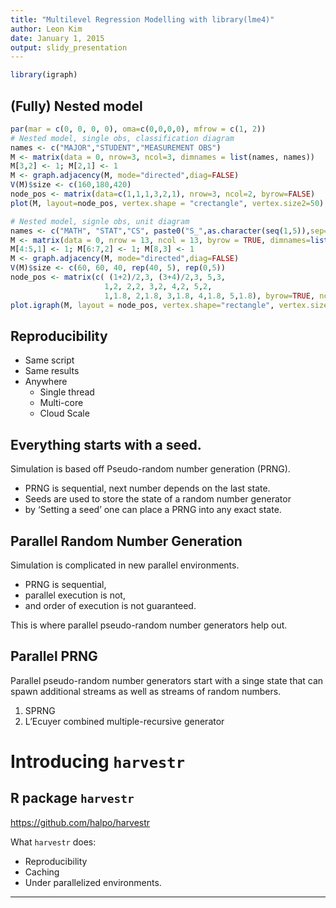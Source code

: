 ```yaml
---
title: "Multilevel Regression Modelling with library(lme4)"
author: Leon Kim
date: January 1, 2015
output: slidy_presentation
---
```

```r
library(igraph)

```

## (Fully) Nested model

```r
par(mar = c(0, 0, 0, 0), oma=c(0,0,0,0), mfrow = c(1, 2)) 
# Nested model, single obs, classification diagram
names <- c("MAJOR","STUDENT","MEASUREMENT OBS")
M <- matrix(data = 0, nrow=3, ncol=3, dimnames = list(names, names))
M[3,2] <- 1; M[2,1] <- 1
M <- graph.adjacency(M, mode="directed",diag=FALSE)
V(M)$size <- c(160,180,420)
node_pos <- matrix(data=c(1,1,1,3,2,1), nrow=3, ncol=2, byrow=FALSE)
plot(M, layout=node_pos, vertex.shape = "crectangle", vertex.size2=50)

# Nested model, signle obs, unit diagram
names <- c("MATH", "STAT","CS", paste0("S_",as.character(seq(1,5)),sep=""), rep("",5))
M <- matrix(data = 0, nrow = 13, ncol = 13, byrow = TRUE, dimnames=list(names,names))
M[4:5,1] <- 1; M[6:7,2] <- 1; M[8,3] <- 1
M <- graph.adjacency(M, mode="directed",diag=FALSE)
V(M)$size <- c(60, 60, 40, rep(40, 5), rep(0,5))
node_pos <- matrix(c( (1+2)/2,3, (3+4)/2,3, 5,3, 
                     1,2, 2,2, 3,2, 4,2, 5,2,
                     1,1.8, 2,1.8, 3,1.8, 4,1.8, 5,1.8), byrow=TRUE, ncol=2)
plot.igraph(M, layout = node_pos, vertex.shape="rectangle", vertex.size2=20)
```

## Reproducibility 

* Same script
* Same results
* Anywhere
    + Single thread
    + Multi-core
    + Cloud Scale

## Everything starts with a seed.
Simulation is based off Pseudo-random number generation (PRNG).

* PRNG is sequential, next number depends on the last state.
* Seeds are used to store the state of a random number generator
* by 'Setting a seed' one can place a PRNG into any exact state.

## Parallel Random Number Generation
Simulation is complicated in new parallel environments.
 
* PRNG is sequential,
* parallel execution is not,
* and order of execution is not guaranteed.

This is where parallel pseudo-random number generators help out.

## Parallel PRNG
Parallel pseudo-random number generators start with a singe state that
can spawn additional streams as well as streams of random numbers.

1. SPRNG
2. L'Ecuyer combined multiple-recursive generator

# Introducing `harvestr`

## R package `harvestr`
<https://github.com/halpo/harvestr>

What `harvestr` does:

* Reproducibility
* Caching
* Under parallelized environments.

------

\titlepage

